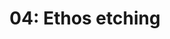 ---
title: '04: Ethos etching'
summary: |
    Define the full personality of FarmTech as a brand and establish and document its guiding principles. Now that FarmTech *is* and/or *has* a category, what or how should it be in person to fit that category?
start: '2025-01-06'
duration: '2 days'
owner:
    image: '@images/avatars/kb.jpg'
    title: 'kb'
status: 'Progress'
details:
    -
        title: Activities
        body: |
            - The first question to answer here is, what should define the ethos of a brand? That is, what should be the basis of the brand's personality? As in, where should the brand "draw its person from", so to speak?
            - The activity here then is, well, you have no where else to look but into what's already been written -- if FarmTech should fulfill a defined purpose and pioneer a category, who or what should it be to do so effectively?
    -
        title: Deliverables
        body: |
            - "The FarmTech Value Bible" -- the ethos document containing definition, principles, and core values.
            - Succinct mission statement, part of the value bible.
    -
        title: Readings
        body: |
            - [Brand Ethos: Definition, Strategy and Impact](https://medium.com/theymakedesign/brand-ethos-fbc71af4c678)
            - [Tracing Brand Ethos Back to the Source](https://www.teamlewis.com/magazine/tracing-brand-ethos-back-to-the-source/)
---
